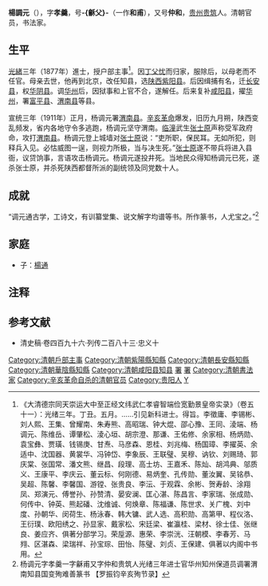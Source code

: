 '''楊調元'''（{{bd|1855年||1911年|}}），字'''孝羹'''，号'''-{龢父}-'''（一作'''和甫'''），又号'''仲和'''，[[贵州|贵州]][[贵筑|贵筑]]人。清朝官员，书法家。

==生平==
[[光緒|光緒]]三年（1877年）進士，授户部主事<ref>《大清德宗同天崇运大中至正经文纬武仁孝睿智端俭宽勤景皇帝实录》（卷五十一）：光绪三年。丁丑。五月。……引见新科进士。得旨。李徵庸、李锡彬、刘人熙、王集、曾耀南、朱寿熊、高昭瑞、钟大焜、邵心豫、王同、淩端、杨调元、陈维岳、谭肇松、淩心垣、胡宗澄、那谦、王佑修、余家相、杨炳勋、袁宝彝、贾璜、钱锡庚、甘焘、马彦森、恩桂、刘兆梅、杨国璋、李擢英、余适中、沈国器、黄裳华、冯钟岱、李象辰、王联璧、吴穆、讷钦、刘赐琦、郭庆棠、张国常、潘文熊、继昌、段理、高士坊、王嘉禾、陈灿、胡鸿典、邬质义、王康平、李庆云、董云标、何刚德、易炳奎、孔传勋、董汝翼、吴铭恭、吴超、陈馨、李馨国、游镗、张贵良、李沄、于观霖、余彬、贺寿龄、涂翔凤、郑演元、傅誉孙、孙赞清、晏安澜、匡心湛、陈昌言、李家瑞、张成勋、何传中、钟英、熊起磻、沈维诚、何焕章、陈福谦、陈世求、关广槐、刘中度、孙朝华、闵荷生、杨泳春、韩大镛、武人选、高积勋、高第甲、程仪洛、王衍璞、欧阳绣之、孙显家、戴家松、宋廷梁、崔瀛桂、梁材、徐士佳、张继良、姜应齐、俱著分部学习。荣垕源、惠荣、李崇洸、汪朝模、李春芳、马翙、区湛森、梁瑞祥、孙宝琮、田怡、陈璧、刘贞、王保建、俱著以内阁中书用。</ref>。因[[丁忧|丁父忧]]而归家，服除后，以母老而不任官。母亲去世，他再到北京，改任知县，选[[陕西|陕西]][[紫阳县|紫阳县]]。后因缉捕有名，迁[[长安县|长安县]]，权[[华阴县|华阴县]]。调[[华州|华州]]后，因狱事和上官不合，遂解任。后来复补[[咸阳县|咸阳县]]，擢[[华州|华州]]，署[[富平县|富平县]]、[[渭南县|渭南县]]等县。

宣统三年（1911年）正月，杨调元署[[渭南县|渭南县]]。[[辛亥革命|辛亥革命]]爆发，旧历九月朔，陕西变乱频发，省内各地守令多逃跑，杨调元坚守渭南。[[临潼|临潼]]武生[[张士原|张士原]]声称受军政府命，攻打[[渭南县|渭南县]]。杨调元登上城墙对[[张士原|张士原]]说：“吏所职，保民耳。无如所犯，则释兵入见。必怙威图一逞，则视力所极，当与决生死。”[[张士原|张士原]]遂不带兵将进入县衙，议贷饷事，言语攻击杨调元。杨调元遂投井死。当地民众得知杨调元已死，遂杀张士原，并杀死陕西都督所派的副统领及同党数十人。

==成就==
“调元通古学，工诗文，有训纂堂集、说文解字均谱等书。所作篆书，人尤宝之。”<ref>杨调元字孝羹一字龢甫又字仲和贵筑人光绪三年进士官华州知州保道员调署渭南知县国变殉难善篆书 【罗振钧辛亥殉节录】 </ref>

==家庭==
*子：[[楊通|楊通]]

== 注释 ==

{{reflist}}

==参考文献==
*清史稿·卷四百九十六·列传二百八十三·忠义十

{{光緒三年丁丑科殿試金榜}}
{{DEFAULTSORT:Yang杨}}
[[Category:清朝戶部主事|Category:清朝戶部主事]]
[[Category:清朝紫陽縣知縣|Category:清朝紫陽縣知縣]]
[[Category:清朝長安縣知縣|Category:清朝長安縣知縣]]
[[Category:清朝華陰縣知縣|Category:清朝華陰縣知縣]]
[[Category:清朝咸阳县知县|Category:清朝咸阳县知县]]
[[Category:清朝富平縣知縣|署]]
[[Category:清朝渭南縣知縣|署]]
[[Category:清朝書法家|Category:清朝書法家]]
[[Category:辛亥革命自杀的清朝官员|Category:辛亥革命自杀的清朝官员]]
[[Category:贵阳人|Category:贵阳人]]
[[Category:杨姓|Y]]